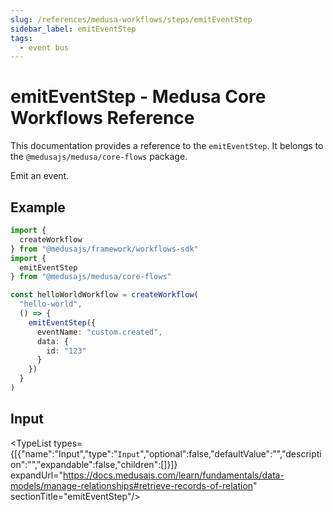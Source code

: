 ```yaml
---
slug: /references/medusa-workflows/steps/emitEventStep
sidebar_label: emitEventStep
tags:
  - event bus
---
```



# emitEventStep - Medusa Core Workflows Reference

This documentation provides a reference to the `emitEventStep`. It belongs to the `@medusajs/medusa/core-flows` package.

Emit an event.

## Example

```ts
import {
  createWorkflow
} from "@medusajs/framework/workflows-sdk"
import {
  emitEventStep
} from "@medusajs/medusa/core-flows"

const helloWorldWorkflow = createWorkflow(
  "hello-world",
  () => {
    emitEventStep({
      eventName: "custom.created",
      data: {
        id: "123"
      }
    })
  }
)
```

## Input

<TypeList types={[{"name":"Input","type":"`Input`","optional":false,"defaultValue":"","description":"","expandable":false,"children":[]}]} expandUrl="https://docs.medusajs.com/learn/fundamentals/data-models/manage-relationships#retrieve-records-of-relation" sectionTitle="emitEventStep"/>
